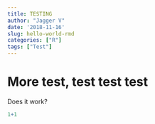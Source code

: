 ```yaml
---
title: TESTING 
author: "Jagger V"
date: '2018-11-16'
slug: hello-world-rmd
categories: ["R"]
tags: ["Test"]
---
```


# More test, test test test
Does it work?

```r
1+1
```

